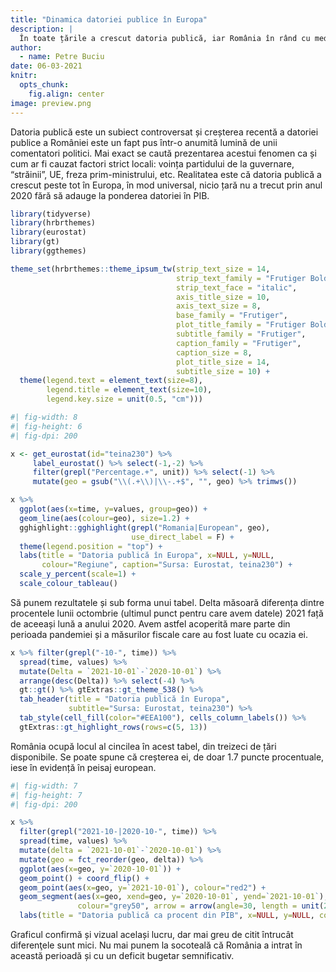 ```yaml
---
title: "Dinamica datoriei publice în Europa"
description: |
  În toate țările a crescut datoria publică, iar România în rând cu media.
author:
  - name: Petre Buciu
date: 06-03-2021
knitr: 
  opts_chunk:
    fig.align: center
image: preview.png
---
```


Datoria publică este un subiect controversat și creșterea recentă a datoriei publice a României este un fapt pus într-o anumită lumină de unii comentatori politici. Mai exact se caută prezentarea acestui fenomen ca și cum ar fi cauzat factori strict locali: voința partidului de la guvernare, "străinii", UE, freza prim-ministrului, etc. Realitatea este că datoria publică a crescut peste tot în Europa, în mod universal, nicio țară nu a trecut prin anul 2020 fără să adauge la ponderea datoriei în PIB.

```r
library(tidyverse)
library(hrbrthemes)
library(eurostat)
library(gt)
library(ggthemes)

theme_set(hrbrthemes::theme_ipsum_tw(strip_text_size = 14, 
                                     strip_text_family = "Frutiger Bold",
                                     strip_text_face = "italic",
                                     axis_title_size = 10,
                                     axis_text_size = 8,
                                     base_family = "Frutiger",
                                     plot_title_family = "Frutiger Bold",
                                     subtitle_family = "Frutiger",
                                     caption_family = "Frutiger", 
                                     caption_size = 8,
                                     plot_title_size = 14,
                                     subtitle_size = 10) +
  theme(legend.text = element_text(size=8), 
        legend.title = element_text(size=10),
        legend.key.size = unit(0.5, "cm")))
```

```r
#| fig-width: 8
#| fig-height: 6
#| fig-dpi: 200

x <- get_eurostat(id="teina230") %>% 
     label_eurostat() %>% select(-1,-2) %>% 
     filter(grepl("Percentage.+", unit)) %>% select(-1) %>%
     mutate(geo = gsub("\\(.+\\)|\\-.+$", "", geo) %>% trimws())

x %>% 
  ggplot(aes(x=time, y=values, group=geo)) + 
  geom_line(aes(colour=geo), size=1.2) + 
  gghighlight::gghighlight(grepl("Romania|European", geo), 
                           use_direct_label = F) +
  theme(legend.position = "top") + 
  labs(title = "Datoria publică în Europa", x=NULL, y=NULL, 
       colour="Regiune", caption="Sursa: Eurostat, teina230") + 
  scale_y_percent(scale=1) +
  scale_colour_tableau()
```

Să punem rezultatele și sub forma unui tabel. Delta măsoară diferența dintre procentele lunii octombrie (ultimul punct pentru care avem datele) 2021 față de aceeași lună a anului 2020. Avem astfel acoperită mare parte din perioada pandemiei și a măsurilor fiscale care au fost luate cu ocazia ei.

```r
x %>% filter(grepl("-10-", time)) %>% 
  spread(time, values) %>% 
  mutate(Delta = `2021-10-01`-`2020-10-01`) %>% 
  arrange(desc(Delta)) %>% select(-4) %>%
  gt::gt() %>% gtExtras::gt_theme_538() %>%
  tab_header(title = "Datoria publică în Europa", 
             subtitle="Sursa: Eurostat, teina230") %>%
  tab_style(cell_fill(color="#EEA100"), cells_column_labels()) %>%
  gtExtras::gt_highlight_rows(rows=c(5, 13))

```

România ocupă locul al cincilea în acest tabel, din treizeci de țări disponibile. Se poate spune că creșterea ei, de doar 1.7 puncte procentuale, iese în evidență în peisaj european.

```r
#| fig-width: 7
#| fig-height: 7
#| fig-dpi: 200

x %>% 
  filter(grepl("2021-10-|2020-10-", time)) %>% 
  spread(time, values) %>% 
  mutate(delta = `2021-10-01`-`2020-10-01`) %>% 
  mutate(geo = fct_reorder(geo, delta)) %>% 
  ggplot(aes(x=geo, y=`2020-10-01`)) + 
  geom_point() + coord_flip() + 
  geom_point(aes(x=geo, y=`2021-10-01`), colour="red2") + 
  geom_segment(aes(x=geo, xend=geo, y=`2020-10-01`, yend=`2021-10-01`), 
               colour="grey50", arrow = arrow(angle=30, length = unit(2, "mm"))) +
  labs(title = "Datoria publică ca procent din PIB", x=NULL, y=NULL, colour="Țară")
```

Graficul confirmă și vizual același lucru, dar mai greu de citit întrucât diferenţele sunt mici. Nu mai punem la socoteală că România a intrat în această perioadă și cu un deficit bugetar semnificativ.
